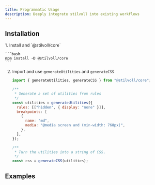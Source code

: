 ```yaml
---
title: Programmatic Usage
description: Deeply integrate stilvoll into existing workflows
---
```



## Installation

<Steps>
1. Install and `@stilvoll/core`

    ```bash
    npm install -D @stilvoll/core
    ```

2. Import and use `generateUtilities` and `generateCSS`

   ```javascript
   import { generateUtilities, generateCSS } from "@stilvoll/core";

   /**
    * Generate a set of utilities from rules
    */
   const utilities = generateUtilities({
     rules: [["hidden", { display: "none" }]],
     breakpoints: [
       {
         name: "md",
         media: "@media screen and (min-width: 768px)",
       },
     ],
   });

   /**
    * Turn the utilities into a string of CSS.
    */
   const css = generateCSS(utilities);
   ```

</Steps>

## Examples

<LinkCard
  title="Vite with Postcss"
  href="https://github.com/lucasdinonolte/stilvoll/tree/main/examples/programmatic-usage"
/>
